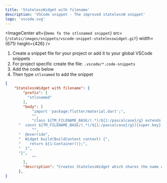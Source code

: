 ```yaml
---
title: 'StatelessWidget with filename'
description: 'VSCode snippet - The improved statelessW snippet'
logo: 'vscode.svg'
---
```


<ImageCenter
  alt={`Demo fo the stlsnamed snippet`}
  src={`/static/images/snippets/vscode-snippet-statelesswidget.gif`}
  width={671}
  height={426}
/>

1. Create a snippet file for your project or add it to your global VSCode snippets
1. For project specific create the file: `.vscode/*.code-snippets`
1. Add the code below
1. Then type `stlsnamed` to add the snippet

```json copy wrapLongLines showLineNumbers
{
	"StatelessWidget with filename": {
		"prefix": [
		  "stlsnamed"
		],
		"body": [
			"import 'package:flutter/material.dart';",
			"",
			"class ${TM_FILENAME_BASE/(.*)/${1:/pascalcase}/g} extends StatelessWidget {",
      "  const ${TM_FILENAME_BASE/(.*)/${1:/pascalcase}/g}({super.key});",
			"",
      "  @override",
      "  Widget build(BuildContext context) {",
      "    return ${1:Container()};",
      "  }",
      "}",
			""
		],
		"description": "Creates StatelessWidget which shares the name of the file"
	  },
}
```
